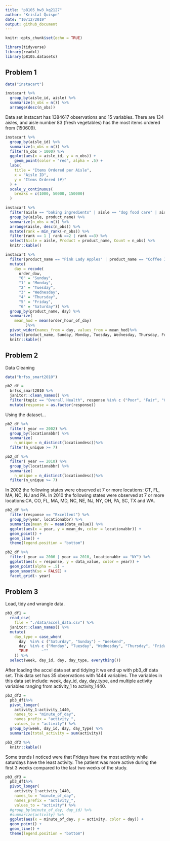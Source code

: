 ```yaml
---
title: "p8105_hw3_kq2127"
author: "Kristal Quispe"
date: "10/12/2019"
output: github_document
---
```


```r
knitr::opts_chunk$set(echo = TRUE)

library(tidyverse)
library(readxl)
library(p8105.datasets)
```

## Problem 1

```r
data("instacart")

instacart %>% 
  group_by(aisle_id, aisle) %>% 
  summarize(n_obs = n()) %>% 
  arrange(desc(n_obs))
```
Data set instacart has 1384617 observations and 15 variables.
There are 134 aisles, and aisle number 83 (fresh vegetables) has the most items ordered from (150609).

```r

instacart %>%
  group_by(aisle_id) %>%
  summarize(n_obs = n()) %>% 
  filter(n_obs > 1000) %>% 
  ggplot(aes(x = aisle_id, y = n_obs)) + 
    geom_point(color = "red", alpha = .5) +
  labs(
    title = "Items Ordered per Aisle",
    x = "Aisle ID",
    y = "Items Ordered (#)"
  ) +
  scale_y_continuous(
    breaks = c(1000, 50000, 150000)
  )

```


```r
instacart %>%
  filter(aisle == "baking ingredients" | aisle == "dog food care" | aisle == "packaged vegetables fruits") %>% 
  group_by(aisle, product_name) %>%
  summarize(n_obs = n()) %>% 
  arrange(aisle, desc(n_obs)) %>% 
  mutate(rank = min_rank(-n_obs)) %>% 
  filter(rank == 1 | rank ==2 | rank ==3) %>% 
  select(Aisle = aisle, Product = product_name, Count = n_obs) %>% 
  knitr::kable()

```


```r

instacart %>% 
  filter(product_name == "Pink Lady Apples" | product_name == "Coffee Ice Cream" ) %>% 
  mutate(
    day = recode(
      order_dow,
      "0" = "Sunday",
      "1" = "Monday",
      "2" = "Tuesday",
      "3" = "Wednesday",
      "4" = "Thursday",
      "5" = "Friday",
      "6" = "Saturday")) %>% 
  group_by(product_name, day) %>% 
  summarize(
    mean_hod = mean(order_hour_of_day)
         )%>% 
  pivot_wider(names_from = day, values_from = mean_hod)%>% 
  select(product_name, Sunday, Monday, Tuesday, Wednesday, Thursday, Friday, Saturday) %>% 
  knitr::kable()


```


## Problem 2

Data Cleaning 
```r
data("brfss_smart2010")

pb2_df =
  brfss_smart2010 %>% 
  janitor::clean_names() %>% 
  filter(topic == "Overall Health", response %in% c ("Poor", "Fair", "Good", "Excellent")) %>% 
  mutate(response = as.factor(response)) 

```

Using the dataset...
```r
pb2_df %>% 
  filter( year == 2002) %>% 
  group_by(locationabbr) %>%
  summarize(
    n_unique = n_distinct(locationdesc))%>%  
  filter(n_unique >= 7)

pb2_df %>% 
  filter( year == 2010) %>% 
  group_by(locationabbr) %>%
  summarize(
    n_unique = n_distinct(locationdesc))%>%  
  filter(n_unique >= 7)

```

In 2002 the following states were observed at 7 or more locations: CT, FL, MA, NC, NJ and PA. 
In 2010 the following states were observed at 7 or more locations:CA, CO, FL, MA, MD, NC, NE, NJ, NY, OH, PA, SC, TX and WA. 
```r
pb2_df %>% 
  filter(response == "Excellent") %>% 
  group_by(year, locationabbr) %>% 
  summarize(mean_dv = mean(data_value)) %>% 
  ggplot(aes(x = year, y = mean_dv, color = locationabbr)) + 
  geom_point() +
  geom_line() + 
  theme(legend.position = "bottom")
```


```r
pb2_df %>% 
  filter( year == 2006 | year == 2010, locationabbr == "NY") %>%
  ggplot(aes(x = response, y = data_value, color = year)) + 
  geom_point(alpha = .5) +
  geom_smooth(se = FALSE) + 
  facet_grid(~ year)
```

## Problem 3

Load, tidy and wrangle data. 
```r
pb3_df1 = 
  read_csv(
    file = "./data/accel_data.csv") %>% 
  janitor::clean_names() %>% 
  mutate(
    day_type = case_when(
      day  %in% c ("Saturday", "Sunday") ~ "Weekend",
      day  %in% c ("Monday", "Tuesday", "Wednesday", "Thursday", "Friday") ~ "Weekday",
      TRUE      ~"" 
    )) %>% 
  select(week, day_id, day, day_type, everything())

```
After loading the accel data set and tidying it we end up with pb3_df data set. This data set has 35 observations with 1444 variables. The variables in this data set include: week, day_id, day, day_type, and multiple activity variables ranging from activity_1 to activity_1440. 

```r
pb3_df2 =
  pb3_df1%>% 
  pivot_longer(
    activity_1:activity_1440,
    names_to = "minute_of_day", 
    names_prefix = "activity_",
    values_to = "activity") %>% 
  group_by(week, day_id, day, day_type) %>% 
  summarize(total_activity = sum(activity))

pb3_df2 %>% 
  knitr::kable()

```

Some trends I noticed were that Fridays have the most actiivty while saturdays have the least activity. The patient was more active during the first 3 weeks compared to the last two weeks of the study.

```r
pb3_df3 =
  pb3_df1%>% 
  pivot_longer(
    activity_1:activity_1440,
    names_to = "minute_of_day", 
    names_prefix = "activity_",
    values_to = "activity") %>% 
  #group_by(minute_of_day, day_id) %>% 
  #summarize(activity) %>% 
  ggplot(aes(x = minute_of_day, y = activity, color = day)) + 
  geom_point() +
  geom_line() + 
  theme(legend.position = "bottom")
```

